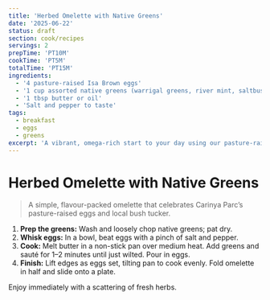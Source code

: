 ```yaml
---
title: 'Herbed Omelette with Native Greens'
date: '2025-06-22'
status: draft
section: cook/recipes
servings: 2
prepTime: 'PT10M'
cookTime: 'PT5M'
totalTime: 'PT15M'
ingredients:
  - '4 pasture-raised Isa Brown eggs'
  - '1 cup assorted native greens (warrigal greens, river mint, saltbush)'
  - '1 tbsp butter or oil'
  - 'Salt and pepper to taste'
tags:
  - breakfast
  - eggs
  - greens
excerpt: 'A vibrant, omega-rich start to your day using our pasture-raised eggs and foraged native greens.'
---
```


# Herbed Omelette with Native Greens

> A simple, flavour-packed omelette that celebrates Carinya Parc’s pasture-raised eggs and local bush tucker.

1. **Prep the greens:** Wash and loosely chop native greens; pat dry.
2. **Whisk eggs:** In a bowl, beat eggs with a pinch of salt and pepper.
3. **Cook:** Melt butter in a non-stick pan over medium heat. Add greens and sauté for 1–2 minutes until just wilted. Pour in eggs.
4. **Finish:** Lift edges as eggs set, tilting pan to cook evenly. Fold omelette in half and slide onto a plate.

Enjoy immediately with a scattering of fresh herbs.

